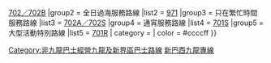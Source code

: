 {{Navbox
|name        = 新巴西九龍專線
|title       = [[新巴西九龍專線|<span style="color:green">新巴西九龍專線</span>]]
|titlestyle = background: orange; color:green
|bodystyle   = background: #f9f9f9;
|liststyle   = text-align: left;
|groupstyle  = background: #ececec; text-align: center;
|belowstyle  = text-align: center;
|oddstyle    = background: #f9f9f9;
|evenstyle   = background: #f9f9f9;
|state       = collapsed
|group1      = 全日非過海服務路線
|list1       = [[新巴701線|701／701A]]{{.w}}[[新巴702線|702／702B]] 
|group2      = 全日過海服務路線
|list2       = [[過海隧道巴士971線|971]]
|group3      = 只在繁忙時間服務路線
|list3       = [[新巴702線|702A／702S]]
|group4      = 通宵服務路線
|list4       = [[新巴701線|701S]]
|group5      = 大型活動特別路線
|list5      = [[新巴701線|701R]]
| category = [[Category:非九龍巴士經營九龍及新界區巴士路線]]
| color    = #ccccff
}}
<noinclude>[[Category:香港巴士路線模板|新巴西九龍專線]]</noinclude>